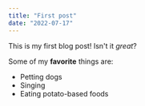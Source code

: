 ```yaml
---
title: "First post"
date: "2022-07-17"
---
```


This is my first blog post! Isn't it *great*?

Some of my **favorite** things are:

* Petting dogs
* Singing
* Eating potato-based foods